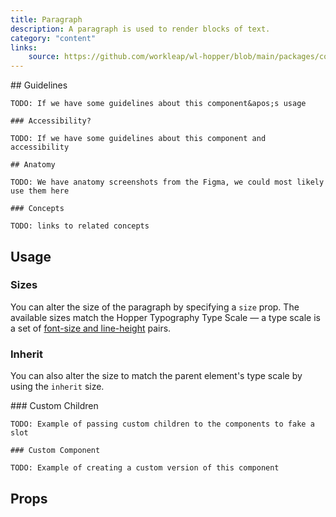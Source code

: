 ```yaml
---
title: Paragraph
description: A paragraph is used to render blocks of text.
category: "content"
links:
    source: https://github.com/workleap/wl-hopper/blob/main/packages/components/src/typography/paragraph/src/Paragraph.tsx
---
```


<Example src="typography/paragraph/docs/paragraph/preview" isOpen />

<FeatureFlag flag="next">
    ## Guidelines

    TODO: If we have some guidelines about this component&apos;s usage

    ### Accessibility?

    TODO: If we have some guidelines about this component and accessibility
</FeatureFlag>

<FeatureFlag flag="rc">

    ## Anatomy

    TODO: We have anatomy screenshots from the Figma, we could most likely use them here

    ### Concepts

    TODO: links to related concepts
</FeatureFlag>

## Usage

### Sizes
You can alter the size of the paragraph by specifying a `size` prop.
The available sizes match the Hopper Typography Type Scale — a type scale is a set of [font-size and line-height](https://hopper.workleap.design/tokens/semantic/typography#tokens-body) pairs.

<Example src="typography/paragraph/docs/paragraph/size" />

### Inherit
You can also alter the size to match the parent element's type scale by using the `inherit` size.

<Example src="typography/paragraph/docs/paragraph/inherit" />

<FeatureFlag flag="next">
    ### Custom Children

    TODO: Example of passing custom children to the components to fake a slot

    ### Custom Component

    TODO: Example of creating a custom version of this component
</FeatureFlag>

## Props

<PropTable component="Paragraph" />

